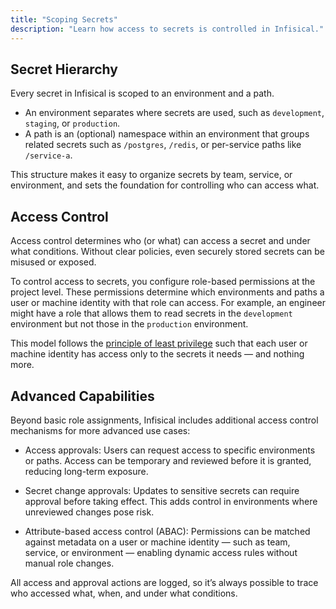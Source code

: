 ```yaml
---
title: "Scoping Secrets"
description: "Learn how access to secrets is controlled in Infisical."
---
```


## Secret Hierarchy

Every secret in Infisical is scoped to an environment and a path.

- An environment separates where secrets are used, such as `development`, `staging`, or `production`.
- A path is an (optional) namespace within an environment that groups related secrets such as `/postgres`, `/redis`, or per-service paths like `/service-a`.

This structure makes it easy to organize secrets by team, service, or environment, and sets the foundation for controlling who can access what.

## Access Control

Access control determines who (or what) can access a secret and under what conditions. Without clear policies, even securely stored secrets can be misused or exposed.

To control access to secrets, you configure role-based permissions at the project level. These permissions determine which environments and paths a user or machine identity with that role can access. For example, an engineer might have a role that allows them to read secrets in the `development` environment but not those in the `production` environment.

This model follows the [principle of least privilege](https://en.wikipedia.org/wiki/Principle_of_least_privilege) such that each user or machine identity has access only to the secrets it needs — and nothing more.

## Advanced Capabilities

Beyond basic role assignments, Infisical includes additional access control mechanisms for more advanced use cases:

- Access approvals: Users can request access to specific environments or paths. Access can be temporary and reviewed before it is granted, reducing long-term exposure.

- Secret change approvals: Updates to sensitive secrets can require approval before taking effect. This adds control in environments where unreviewed changes pose risk.

- Attribute-based access control (ABAC): Permissions can be matched against metadata on a user or machine identity — such as team, service, or environment — enabling dynamic access rules without manual role changes.

All access and approval actions are logged, so it’s always possible to trace who accessed what, when, and under what conditions.
